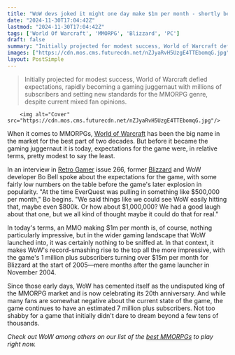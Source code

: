 ```yaml
---
title: "WoW devs joked it might one day make $1m per month - shortly before it smashed $15m per month"
date: "2024-11-30T17:04:42Z"
lastmod: "2024-11-30T17:04:42Z"
tags: ['World Of Warcraft', 'MMORPG', 'Blizzard', 'PC']
draft: false
summary: "Initially projected for modest success, World of Warcraft defied expectations, rapidly becoming a gaming juggernaut with millions of subscribers and setting new standards for the MMORPG genre, despite current mixed fan opinions."
images: ["https://cdn.mos.cms.futurecdn.net/nZJyaRvH5UzgE4TTEbomqG.jpg"]
layout: PostSimple
---
```

> Initially projected for modest success, World of Warcraft defied expectations, rapidly becoming a gaming juggernaut with millions of subscribers and setting new standards for the MMORPG genre, despite current mixed fan opinions.


        <img alt="Cover" src="https://cdn.mos.cms.futurecdn.net/nZJyaRvH5UzgE4TTEbomqG.jpg"/>
        
When it comes to MMORPGs, [World of Warcraft](https://www.gamesradar.com/world-of-warcraft-guide/) has been the big name in the market for the best part of two decades. But before it became the gaming juggernaut it is today, expectations for the game were, in relative terms, pretty modest to say the least.

In an interview in [Retro Gamer](https://www.gamesradar.com/retrogamer/) issue 266, former [Blizzard](https://www.gamesradar.com/tag/activision-blizzard/) and WoW developer Bo Bell spoke about the expectations for the game, with some fairly low numbers on the table before the game's later explosion in popularity. "At the time EverQuest was pulling in something like $500,000 per month," Bo begins. "We said things like we could see WoW easily hitting that, maybe even $800k. Or how about $1,000,000? We had a good laugh about that one, but we all kind of thought maybe it could do that for real."

In today's terms, an MMO making $1m per month is, of course, nothing particularly impressive, but in the wider gaming landscape that WoW launched into, it was certainly nothing to be sniffed at. In that context, it makes WoW's record-smashing rise to the top all the more impressive, with the game's 1 million plus subscribers turning over $15m per month for Blizzard at the start of 2005—mere months after the game launcher in November 2004.

Since those early days, WoW has cemented itself as the undisputed king of the MMORPG market and is now celebrating its 20th anniversary. And while many fans are somewhat negative about the current state of the game, the game continues to have an estimated 7 million plus subscribers. Not too shabby for a game that initially didn't dare to dream beyond a few tens of thousands.

*Check out WoW among others on our list of the *[<em>best MMORPGs</em>](https://www.gamesradar.com/best-mmorpg/)* to play right now.*
        